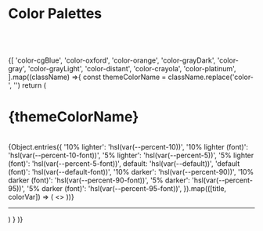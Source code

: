 <!-- Colors.stories.mdx -->



<Meta title="ColorPalettes" />

# Color Palettes

<br />
<br />
<br />

<div>
  {[
    'color-cgBlue',
    'color-oxford',
    'color-orange',
    'color-grayDark',
    'color-gray',
    'color-grayLight',
    'color-distant',
    'color-crayola',
    'color-platinum',
  ].map((className) =>{
    const themeColorName = className.replace('color-', '')
    return (
    <div className={className}>
      <h1 style={{ color: 'hsl(var(--default))', textTrasform: 'capitalize' }}>
        {themeColorName}
      </h1>
      <br />
      <ColorPalette>
        <ColorItem
          title={"Theme's Default Color"}
          subtitle="main color"
          colors={{
            default: 'hsl(var(--default))',
            'default (font)': 'hsl(var(--default-font))',
          }}
        />
        <ColorItem
          title={`"${themeColorName }" in one Glimpse`}
          subtitle="respectively generated colors"
          colors={{
            '10% lighter': 'hsl(var(--percent-10))',
            '5% lighter': 'hsl(var(--percent-5))',
            default: 'hsl(var(--default))',
            '5% darker': 'hsl(var(--percent-95))',
            '10% darker': 'hsl(var(--percent-90))',
            '10% lighter (font)': 'hsl(var(--percent-10-font))',
            '5% lighter (font)': 'hsl(var(--percent-5-font))',
            'default (font)': 'hsl(var(--default-font))',
            '5% darker (font)': 'hsl(var(--percent-95-font))',
            '10% darker (font)': 'hsl(var(--percent-90-font))',
          }}
        />
        {Object.entries({
          '10% lighter': 'hsl(var(--percent-10))',
          '10% lighter (font)': 'hsl(var(--percent-10-font))',
          '5% lighter': 'hsl(var(--percent-5))',
          '5% lighter (font)': 'hsl(var(--percent-5-font))',
          default: 'hsl(var(--default))',
          'default (font)': 'hsl(var(--default-font))',
          '10% darker': 'hsl(var(--percent-90))',
          '10% darker (font)': 'hsl(var(--percent-90-font))',
          '5% darker': 'hsl(var(--percent-95))',
          '5% darker (font)': 'hsl(var(--percent-95-font))',
        }).map(([title, colorVar]) => (
          <>
            <ColorItem
              title={title}
              //subtitle="respectively generated colors"
              colors={{ [title]: colorVar }}
            />
          </>
        ))}
      </ColorPalette>
      <hr />
    </div>
  )
  } 
  )}
</div>
